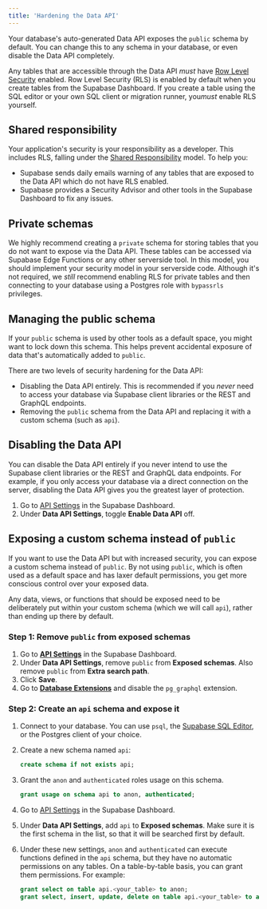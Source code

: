 ```yaml
---
title: 'Hardening the Data API'
---
```


Your database's auto-generated Data API exposes the `public` schema by default. You can change this to any schema in your database, or even disable the Data API completely.

Any tables that are accessible through the Data API _must_ have [Row Level Security](/docs/guides/database/postgres/row-level-security) enabled. Row Level Security (RLS) is enabled by default when you create tables from the Supabase Dashboard. If you create a table using the SQL editor or your own SQL client or migration runner, you*must* enable RLS yourself.

## Shared responsibility

Your application's security is your responsibility as a developer. This includes RLS, falling under the [Shared Responsibility](/docs/guides/deployment/shared-responsibility-model) model. To help you:

- Supabase sends daily emails warning of any tables that are exposed to the Data API which do not have RLS enabled.
- Supabase provides a Security Advisor and other tools in the Supabase Dashboard to fix any issues.

## Private schemas

We highly recommend creating a `private` schema for storing tables that you do not want to expose via the Data API. These tables can be accessed via Supabase Edge Functions or any other serverside tool. In this model, you should implement your security model in your serverside code. Although it's not required, we _still_ recommend enabling RLS for private tables and then connecting to your database using a Postgres role with `bypassrls` privileges.

## Managing the public schema

If your `public` schema is used by other tools as a default space, you might want to lock down this schema. This helps prevent accidental exposure of data that's automatically added to `public`.

There are two levels of security hardening for the Data API:

- Disabling the Data API entirely. This is recommended if you _never_ need to access your database via Supabase client libraries or the REST and GraphQL endpoints.
- Removing the `public` schema from the Data API and replacing it with a custom schema (such as `api`).

## Disabling the Data API

You can disable the Data API entirely if you never intend to use the Supabase client libraries or the REST and GraphQL data endpoints. For example, if you only access your database via a direct connection on the server, disabling the Data API gives you the greatest layer of protection.

1. Go to [API Settings](/dashboard/project/_/settings/api) in the Supabase Dashboard.
1. Under **Data API Settings**, toggle **Enable Data API** off.

## Exposing a custom schema instead of `public`

If you want to use the Data API but with increased security, you can expose a custom schema instead of `public`. By not using `public`, which is often used as a default space and has laxer default permissions, you get more conscious control over your exposed data.

Any data, views, or functions that should be exposed need to be deliberately put within your custom schema (which we will call `api`), rather than ending up there by default.

### Step 1: Remove `public` from exposed schemas

1.  Go to [**API Settings**](/dashboard/project/_/settings/api) in the Supabase Dashboard.
1.  Under **Data API Settings**, remove `public` from **Exposed schemas**. Also remove `public` from **Extra search path**.
1.  Click **Save**.
1.  Go to [**Database Extensions**](/dashboard/project/_/database/extensions) and disable the `pg_graphql` extension.

### Step 2: Create an `api` schema and expose it

1.  Connect to your database. You can use `psql`, the [Supabase SQL Editor](/dashboard/project/_/sql), or the Postgres client of your choice.

1.  Create a new schema named `api`:

    ```sql
    create schema if not exists api;
    ```

1.  Grant the `anon` and `authenticated` roles usage on this schema.

    ```sql
    grant usage on schema api to anon, authenticated;
    ```

1.  Go to [API Settings](/dashboard/project/_/settings/api) in the Supabase Dashboard.

1.  Under **Data API Settings**, add `api` to **Exposed schemas**. Make sure it is the first schema in the list, so that it will be searched first by default.

1.  Under these new settings, `anon` and `authenticated` can execute functions defined in the `api` schema, but they have no automatic permissions on any tables. On a table-by-table basis, you can grant them permissions. For example:

    ```sql
    grant select on table api.<your_table> to anon;
    grant select, insert, update, delete on table api.<your_table> to authenticated;
    ```
